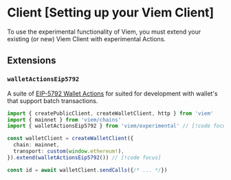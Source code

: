 # Client [Setting up your Viem Client]

To use the experimental functionality of Viem, you must extend your existing (or new) Viem Client with experimental Actions.

## Extensions

### `walletActionsEip5792`

A suite of [EIP-5792 Wallet Actions](https://github.com/ethereum/EIPs/blob/815028dc634463e1716fc5ce44c019a6040f0bef/EIPS/eip-5792.md) for suited for development with wallet's that support batch transactions.

```ts
import { createPublicClient, createWalletClient, http } from 'viem'
import { mainnet } from 'viem/chains'
import { walletActionsEip5792 } from 'viem/experimental' // [!code focus]

const walletClient = createWalletClient({
  chain: mainnet,
  transport: custom(window.ethereum!),
}).extend(walletActionsEip5792()) // [!code focus]

const id = await walletClient.sendCalls({/* ... */})
```
